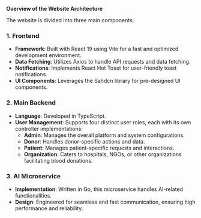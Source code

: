 **Overview of the Website Architecture**

The website is divided into three main components:

### 1. Frontend
- **Framework**: Built with React 19 using Vite for a fast and optimized development environment.
- **Data Fetching**: Utilizes Axios to handle API requests and data fetching.
- **Notifications**: Implements React Hot Toast for user-friendly toast notifications.
- **UI Components**: Leverages the Sahdcn library for pre-designed UI components.

### 2. Main Backend
- **Language**: Developed in TypeScript.
- **User Management**: Supports four distinct user roles, each with its own controller implementations:
  - **Admin**: Manages the overall platform and system configurations.
  - **Donor**: Handles donor-specific actions and data.
  - **Patient**: Manages patient-specific requests and interactions.
  - **Organization**: Caters to hospitals, NGOs, or other organizations facilitating blood donations.

### 3. AI Microservice
- **Implementation**: Written in Go, this microservice handles AI-related functionalities.
- **Design**: Engineered for seamless and fast communication, ensuring high performance and reliability.